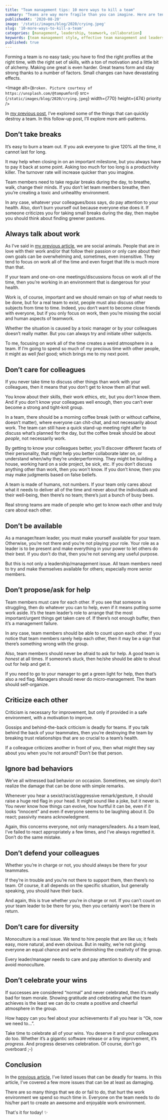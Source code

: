 ```yaml
---
title: "Team management tips: 10 more ways to kill a team"
summary: "Teams are way more fragile than you can imagine. Here are ten more things that can demolish one."
publishedAt: '2020-08-20'
image: '/static/images/blog/2020/crying.jpeg'
slug: '10-more-ways-to-kill-a-team'
categories: [management, leadership, teamwork, collaboration]
keywords: [team management style, effective team management and leadership, team management strategies]
published: true
---
```


Forming a team is no easy task; you have to find the right profiles at the right time, with the right set of skills, with a ton of motivation and a little bit of alchemy. Making one great is even harder. Great teams form and stay strong thanks to a number of factors. Small changes can have devastating effects.

<Image
  alt={`Broken. Picture courtesy of https://unsplash.com/@tompumford`}
  src={`/static/images/blog/2020/crying.jpeg`}
  width={770}
  height={474}
  priority
/>

In [my previous post](https://medium.com/management-matters/10-ways-to-kill-a-team-1de48e80c8c4), I’ve explored some of the things that can quickly destroy a team. In this follow-up post, I’ll explore more anti-patterns.

## Don’t take breaks

It’s easy to burn a team out. If you ask everyone to give 120% all the time, it cannot last for long.

It may help when closing in on an important milestone, but you always have to pay it back at some point. Asking too much for too long is a productivity killer. The turnover rate will increase quicker than you imagine.

Team members need to take regular breaks during the day, to breathe, walk, change their minds. If you don’t let team members breathe, then you’re creating a toxic and unhealthy environment.

In any case, whatever your colleagues/boss says, do pay attention to your health. Also, don’t burn yourself out because everyone else does it. If someone criticizes you for taking small breaks during the day, then maybe you should think about finding greener pastures.

## Always talk about work

As I’ve said in [my previous article](https://medium.com/@dSebastien/dont-let-juniors-alone-66762c5c0b7c), we are social animals. People that are in love with their work and/or that follow their passion or only care about their own goals can be overwhelming and, sometimes, even insensitive. They tend to focus on work all of the time and even forget that life is much more than that.

If your team and one-on-one meetings/discussions focus on work all of the time, then you’re working in an environment that is dangerous for your health.

Work is, of course, important and we should remain on top of what needs to be done, but for a real team to exist, people must also discuss other subjects from time to time. Indeed, you don’t want to become close friends with everyone, but if you only focus on work, then you’re missing the social and human aspects of teamwork.

Whether the situation is caused by a toxic manager or by your colleagues doesn’t really matter. But you can always try and initiate other subjects.

To me, focusing on work all of the time creates a weird atmosphere in a team. If I’m going to spend so much of my precious time with other people, it might as well _feel_ good; which brings me to my next point.

## Don’t care for colleagues

If you never take time to discuss other things than work with your colleagues, then it means that you don’t get to know them all that well.

You know about their skills, their work ethics, etc, but you don’t know them. And if you don’t know your colleagues well enough, then you can’t ever become a strong and tight-knit group.

In a team, there should be a morning coffee break (with or without caffeine, doesn’t matter), where everyone can chit-chat, and not necessarily about work. The team can still have a quick stand-up meeting right after to discuss what’s planned for the day, but the coffee break should be about _people_, not necessarily work.

By getting to know your colleagues better, you’ll discover different facets of their personality, that might help you better collaborate later on, or understand when/why they’re underperforming. They might be building a house, working hard on a side project, be sick, etc. If you don’t discuss anything other than work, then you won’t know. If you don’t know, then you may make judgments based on false beliefs.

A team is made of humans, not numbers. If your team only cares about what it needs to deliver all of the time and never about the individuals and their well-being, then there’s no team; there’s just a bunch of busy bees.

Real strong teams are made of people who get to know each other and truly care about each other.

## Don’t be available

As a manager/team leader, you must make yourself available for your team. Otherwise, you’re not there and you’re not playing your role. Your role as a leader is to be present and make everything in your power to let others do their best. If you don’t do that, then you’re not serving any useful purpose.

But this is not only a leadership/management issue. All team members need to try and make themselves available for others; especially more senior members.

## Don’t propose/ask for help

Team members must care for each other. If you see that someone is struggling, then do whatever you can to help, even if it means putting some work aside. It’s the team leader’s role to arrange that the most important/urgent things get taken care of. If there’s not enough buffer, then it’s a management failure.

In any case, team members should be able to count upon each other. If you notice that team members rarely help each other, then it may be a sign that there’s something wrong with the group.

Also, team members should never be afraid to ask for help. A good team is _honest_ at all times. If someone’s stuck, then he/she should be able to shout out for help and get it.

If you need to go to your manager to get a green light for help, then that’s also a red flag. Managers should never do micro-management. The team should self-organize.

## Criticize each other

Criticism is necessary for improvement, but only if provided in a safe environment, with a motivation to improve.

Gossips and behind-the-back criticism is deadly for teams. If you talk behind the back of your teammates, then you’re destroying the team by breaking trust relationships that are so crucial to a team’s health.

If a colleague criticizes another in front of you, then what might they say about you when you’re not around? Don’t be that person.

## Ignore bad behaviors

We’ve all witnessed bad behavior on occasion. Sometimes, we simply don’t realize the damage that can be done with simple remarks.

Whenever you hear a sexist/racist/aggressive remark/gesture, it should raise a huge red flag in your head. It might sound like a joke, but it never is. You never know how things can evolve, how hurtful it can be, even if it looks “innocent” and even if everyone seems to be laughing about it. Do react; passivity means acknowledgment.

Again, this concerns everyone, not only managers/leaders. As a team lead, I’ve failed to react appropriately a few times, and I’ve always regretted it. Don’t do the same mistake.

## Don’t defend your colleagues

Whether you’re in charge or not, you should always be there for your teammates.

If they’re in trouble and you’re not there to support them, then there’s no team. Of course, it all depends on the specific situation, but generally speaking, you should have their back.

And again, this is true whether you’re in charge or not. If you can’t count on your team leader to be there for you, then you certainly won’t be there in return.

## Don’t care for diversity

Monoculture is a real issue. We tend to hire people that are like us; it feels easy, more natural, and even obvious. But in reality, we’re not giving everyone an equal chance and we’re diminishing the creativity of the group.

Every leader/manager needs to care and pay attention to diversity and avoid monoculture.

## Don’t celebrate your wins

If successes are considered “normal” and never celebrated, then it’s really bad for team morale. Showing gratitude and celebrating what the team achieves is the least we can do to create a positive and cheerful atmosphere in the group.

How happy can you feel about your achievements if all you hear is “Ok, now we need to…”.

Take time to celebrate all of your wins. You deserve it and your colleagues do too. Whether it’s a gigantic software release or a tiny improvement, it’s _progress_. And progress deserves celebration. Of course, don’t go overboard ;-)

## Conclusion

In the [previous article](https://medium.com/management-matters/10-ways-to-kill-a-team-1de48e80c8c4), I’ve listed issues that can be deadly for teams. In this article, I’ve covered a few more issues that can be at least as damaging.

There are so many things that we do or fail to do, that hurt the work environment we spend so much time in. Everyone on the team needs to do his/her part to create an awesome and enjoyable work environment.

That's it for today! ✨

<BlogPostSignature />
